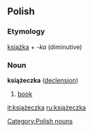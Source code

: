 ==Polish==

===Etymology===
[[książka]] + ''-ka'' (diminutive)

===Noun===
'''książeczka''' {{f}} ([[Wiktionary Appendix:Polish hard feminine noun declension|declension]])

# [[book]]

[[Category:Polish nouns]]

[[it:książeczka]]
[[ru:książeczka]]